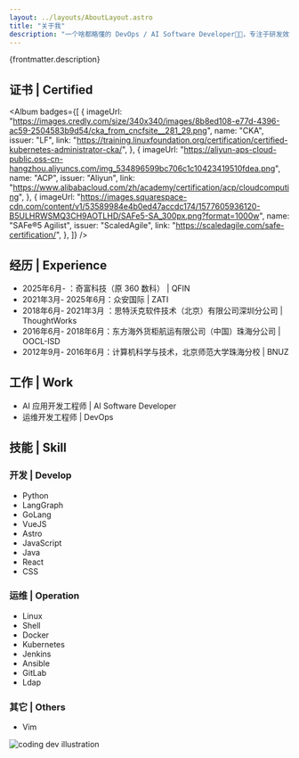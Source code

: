```yaml
---
layout: ../layouts/AboutLayout.astro
title: "关于我"
description: "一个啥都略懂的 DevOps / AI Software Developer👨‍🔧，专注于研发效能领域，擅长设计方案、应用新技术解决研发过程中的各种问题。"
---
```



{frontmatter.description}

<Socials />

## 证书 | Certified

<Album
  badges={[
    {
      imageUrl:
        "https://images.credly.com/size/340x340/images/8b8ed108-e77d-4396-ac59-2504583b9d54/cka_from_cncfsite__281_29.png",
      name: "CKA",
      issuer: "LF",
      link: "https://training.linuxfoundation.org/certification/certified-kubernetes-administrator-cka/",
    },
    {
      imageUrl:
        "https://aliyun-aps-cloud-public.oss-cn-hangzhou.aliyuncs.com/img_534896599bc706c1c10423419510fdea.png",
      name: "ACP",
      issuer: "Aliyun",
      link: "https://www.alibabacloud.com/zh/academy/certification/acp/cloudcomputing",
    },
    {
      imageUrl:
        "https://images.squarespace-cdn.com/content/v1/53589984e4b0ed47accdc174/1577605936120-B5ULHRWSMQ3CH9AOTLHD/SAFe5-SA_300px.png?format=1000w",
      name: "SAFe®5 Agilist",
      issuer: "ScaledAgile",
      link: "https://scaledagile.com/safe-certification/",
    },
  ]}
/>

## 经历 | Experience

- 2025年6月- ：奇富科技（原 360 数科） | QFIN
- 2021年3月- 2025年6月：众安国际 | ZATI
- 2018年6月- 2021年3月 ：思特沃克软件技术（北京）有限公司深圳分公司 | ThoughtWorks
- 2016年6月- 2018年6月：东方海外货柜航运有限公司（中国）珠海分公司 | OOCL-ISD
- 2012年9月- 2016年6月：计算机科学与技术，北京师范大学珠海分校 | BNUZ

## 工作 | Work

- AI 应用开发工程师 | AI Software Developer
- 运维开发工程师 | DevOps

## 技能 | Skill

### 开发 | Develop

- Python
- LangGraph
- GoLang
- VueJS
- Astro
- JavaScript
- Java
- React
- CSS

### 运维 | Operation

- Linux
- Shell
- Docker
- Kubernetes
- Jenkins
- Ansible
- GitLab
- Ldap

### 其它 | Others

- Vim

<div>
  <img
    src="/assets/dev.svg"
    class="mx-auto sm:w-1/2"
    alt="coding dev illustration"
  />
</div>
